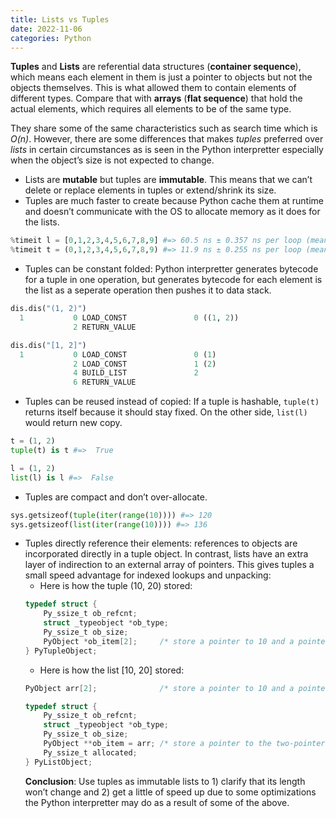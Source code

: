 ```yaml
---
title: Lists vs Tuples
date: 2022-11-06
categories: Python
---
```

**Tuples** and **Lists** are referential data structures (**container sequence**), which means each element in them is just a pointer to objects but not the objects themselves. This is what allowed them to contain elements of different types. Compare that with **arrays** (**flat sequence**) that hold the actual elements, which requires all elements to be of the same type.

They share some of the same characteristics such as search time which is
*O(n)*. However, there are some differences that makes *tuples* preferred over
*lists* in certain circumstances as is seen in the Python interpretter especially when the object's size is not expected to change.

- Lists are **mutable** but tuples are **immutable**. This means that we can't delete or replace elements in tuples or extend/shrink its size.
- Tuples are much faster to create because Python cache them at runtime and doesn't communicate with the OS to allocate memory as it does for the lists.
```python
%timeit l = [0,1,2,3,4,5,6,7,8,9] #=> 60.5 ns ± 0.357 ns per loop (mean ± std. dev. of 7 runs, 10,000,000 loops each)
%timeit t = (0,1,2,3,4,5,6,7,8,9) #=> 11.9 ns ± 0.255 ns per loop (mean ± std. dev. of 7 runs, 100,000,000 loops each)
```
- Tuples can be constant folded: Python interpretter generates bytecode for a tuple in one operation, but generates bytecode for each element is the list as a seperate operation then pushes it to data stack.
```python
dis.dis("(1, 2)")
  1           0 LOAD_CONST               0 ((1, 2))
              2 RETURN_VALUE

dis.dis("[1, 2]")
  1           0 LOAD_CONST               0 (1)
              2 LOAD_CONST               1 (2)
              4 BUILD_LIST               2
              6 RETURN_VALUE
```
- Tuples can be reused instead of copied: If a tuple is hashable, `tuple(t)` returns itself because it should stay fixed. On the other side, `list(l)` would return new copy.
```python
t = (1, 2)
tuple(t) is t #=>  True

l = (1, 2)
list(l) is l #=>  False
```
- Tuples are compact and don't over-allocate.
```python
sys.getsizeof(tuple(iter(range(10)))) #=> 120
sys.getsizeof(list(iter(range(10)))) #=> 136
```
- Tuples directly reference their elements: references to objects are incorporated directly in a tuple object. In contrast, lists have an extra layer of indirection to an external array of pointers. This gives tuples a small speed advantage for indexed lookups and unpacking:
    - Here is how the tuple (10, 20) stored:
    ```C
    typedef struct {
        Py_ssize_t ob_refcnt;
        struct _typeobject *ob_type;
        Py_ssize_t ob_size;
        PyObject *ob_item[2];     /* store a pointer to 10 and a pointer to 20 */
    } PyTupleObject;
    ```
    - Here is how the list [10, 20] stored:
    ```C
    PyObject arr[2];              /* store a pointer to 10 and a pointer to 20 */

    typedef struct {
        Py_ssize_t ob_refcnt;
        struct _typeobject *ob_type;
        Py_ssize_t ob_size;
        PyObject **ob_item = arr; /* store a pointer to the two-pointer array */
        Py_ssize_t allocated;
    } PyListObject;
    ```
**Conclusion**: Use tuples as immutable lists to 1) clarify that its length won't change and 2) get a little of speed up due to some optimizations the Python interpretter may do as a result of some of the above.
